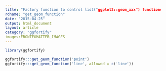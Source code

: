 ```yaml
---
title: "Factory function to control list("ggplot2::geom_xxx") functions"
rdname: "get_geom_function"
date: "2015-04-25"
output: html_document
layout: article
category: "ggfortify"
images:FRONTFOMATTER_IMAGES
---
```


```r
library(ggfortify)
```

```r
ggfortify:::get_geom_function('point')
ggfortify:::get_geom_function('line', allowed = c('line'))



```